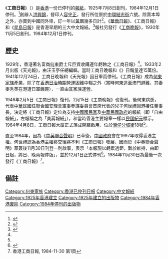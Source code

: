 {{Infobox Newspaper
| name        = 工商日報<br>The Kung Sheung Daily News
| image       = Kung_Sheung_Daily_News.jpg
| caption     = 1959年4月13日的《工商日報》頭版
| type        = [[日報|日報]]
| format      = [[大報|大報]]
| owners      = 工商日報有限公司
| publisher   = 
| founder     = [[洪興錦|洪興錦]]（已歿）
| editor      = 
| chiefeditor = 
| assocedito  = 
| staff       = 
| foundation  = 1925年7月8日
| ceased publication  = 1984年12月1日（59年4個月）
| political   = 中間偏右（親[[國民黨|國民黨]]）
| language = [[繁體中文|繁體中文]]
| price    = [[港幣|港幣]]5元正
| headquarters = {{HKG-1959}}[[中環|中環]][[德輔道中|德輔道中]]43號
| circulation = 
| ISSN     = 
| website  = 
}}
{{Infobox Newspaper
| name        = 工商晚報<br>The Kung Sheung Evening News
| image       = 
| caption     = 
| type        = [[晚報|晚報]]
| format      = [[大報|大報]]
| owners      = 工商日報有限公司
| publisher   = 
| founder     = [[洪興錦|洪興錦]]（已歿）
| editor      = 
| chiefeditor = 
| assocedito  = 
| staff       = 
| foundation  = 1930年11月5日
| ceased publication  = 1984年12月1日（54年1個月）
| political   = 中間偏右（親[[國民黨|國民黨]]）
| language = [[繁體中文|繁體中文]]
| price    = 不定
| headquarters = {{HKG-1959}}[[中環|中環]][[德輔道中|德輔道中]]43號
| circulation = 
| ISSN     = 
| website  = 
}}
《'''工商日報'''》（{{lang-en|The Kung Sheung Daily News}}）是[[香港|香港]]一份已停刊的[[報紙|報紙]]，1925年7月8日創刊，1984年12月1日停刊。<ref>{{cite web|url=http://www.nshk.org.hk/html/d_50cel/c50_0402.htm|title=本港主要報業一覽：《工商日報》|publisher=[[香港報業公會|香港報業公會]]|date=|accessdate=2010-05-03|deadurl=yes|archiveurl=https://web.archive.org/web/20090809113500/http://www.nshk.org.hk/html/d_50cel/c50_0402.htm|archivedate=2009-08-09}}</ref>創辦人[[洪興錦|洪興錦]]，督印人[[容守正|容守正]]，發行所位原於[[中環|中環]][[結志街|結志街]]六號。除賣本埠之外，亦賣到中國同外埠，訂一年以[[黃曆|黃曆]]幾多日計<ref>{{cite news|title=工商日報|date=1926-04-28|work=工商日報}}</ref>。《[[華僑日報|華僑日報]]》、《工商日報》和《[[星島日報|星島日報]]》是香港早期的三大中文報紙。<ref>{{cite web|url=http://www.nshk.org.hk/html/d_50cel/c50_0101.htm|title=三大中文報業|publisher=香港報業公會|date=|accessdate=2010-05-03|deadurl=yes|archiveurl=https://web.archive.org/web/20110719004332/http://www.nshk.org.hk/html/d_50cel/c50_0101.htm|archivedate=2011-07-19}}</ref>報社另發行《[[工商晚報|工商晚報]]》，1930年11月5日創刊，1984年12月1日停刊。

== 歷史 ==
1929年，香港著名富商[[何東|何東]]爵士斥巨資收購連年虧蝕之《工商日報》<ref name=香港將軍/>{{rp|308}}。1933年2月出版《天光報》，由汪玉亭任總編輯。當時工商日晚報和《{{link-zh-yue|天光報|天光報}}》日銷量達15萬份。1941年12月24日，工商日晚報和《天光報》因日軍而停刊。《工商日報》成為[[何東家族|何東家族]]產業，除了在[[香港日治時期|香港日治時期]]營運困難中輟之外（當時何東逃至澳門避難，其妻麥秀英在港遭日軍餓斃），一直由其家族運營。

1946年2月5日《工商日報》復刊，2月15日《工商晚報》也復刊。後何東病逝，代表[[中華民國|中華民國]]任[[聯合國安理會|聯合國安理會]]軍事參謀委員會首席代表的兒子[[何世禮|何世禮]]回港接任董事長，決定將《工商日報》定位為支持[[中國國民黨|中國國民黨]]及[[中華民國政府|中華民國政府]]的報紙（即「自由報紙」，左報稱之為「美蔣報紙」），和當時香港主要報章一樣以[[民國紀元|民國紀元]]標示。1964年4月8日，工商日報大廈正式落成開幕啟用，位於[[灣仔|灣仔]][[分域街|分域街]]18號<ref name=香港將軍/>{{rp|310}}。

直至1984年，因為《[[中英聯合聲明|中英聯合聲明]]》已草簽，[[中華人民共和國政府|中國政府]]會在1997年取得香港主權。何世禮認為香港主權移交後將不利《工商日報》發展，因而於《中英聯合聲明》草簽後11月30日刊登一則啟事，表示「本報現以虧累過鉅，難於維持，由即日起，將日、晚兩報停版」，並於12月1日正式停刊<ref name=香港將軍>{{cite book |authors=鄭宏泰、黃紹倫 |title=《香港將軍－－何世禮》 |publisher=[[三聯書店（香港）|三聯書店（香港）]] |year=2008 |isbn=9789620428159 |url=https://books.google.com.tw/books?id=aRCvAAAAQBAJ&pg=PA316&lpg=PA316&dq=%E4%BD%95%E4%B8%96%E7%A4%BC%E6%95%99%E5%AD%A6%E6%A5%BC&source=bl&ots=MU6zPRxJMW&sig=RyW7GD0uKdrBUFCqyyrvYI-A_as&hl=zh-TW&sa=X&ved=0ahUKEwjn-eKQ8rTUAhXFJpQKHRpYCcEQ6AEIRjAH#v=onepage&q=%E4%BD%95%E4%B8%96%E7%A4%BC%E6%95%99%E5%AD%A6%E6%A5%BC&f=false |access-date=2017-07-11 |archive-date=2017-11-07 |archive-url=https://web.archive.org/web/20171107024808/https://books.google.com.tw/books?id=aRCvAAAAQBAJ&pg=PA316&lpg=PA316&dq=%E4%BD%95%E4%B8%96%E7%A4%BC%E6%95%99%E5%AD%A6%E6%A5%BC&source=bl&ots=MU6zPRxJMW&sig=RyW7GD0uKdrBUFCqyyrvYI-A_as&hl=zh-TW&sa=X&ved=0ahUKEwjn-eKQ8rTUAhXFJpQKHRpYCcEQ6AEIRjAH#v=onepage&q=%E4%BD%95%E4%B8%96%E7%A4%BC%E6%95%99%E5%AD%A6%E6%A5%BC&f=false |dead-url=no }}</ref>{{rp|312}}。1984年11月30日為最後一次發行《工商日報》<ref>香港工商日報, 1984-11-30 第1頁</ref>。

== 備註 ==
{{reflist}}

[[Category:何東家族|Category:何東家族]]
[[Category:香港已停刊日报|Category:香港已停刊日报]]
[[Category:中文報紙|Category:中文報紙]]
[[Category:1925年香港建立|Category:1925年香港建立]]
[[Category:1925年建立的出版物|Category:1925年建立的出版物]]
[[Category:1984年香港废除|Category:1984年香港废除]]
[[Category:1984年停刊的出版物|Category:1984年停刊的出版物]]